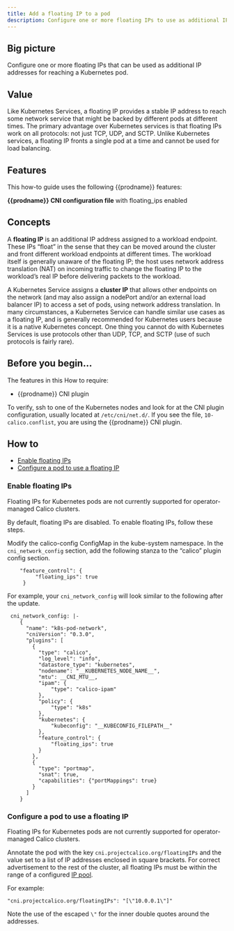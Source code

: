 ```yaml
---
title: Add a floating IP to a pod
description: Configure one or more floating IPs to use as additional IP addresses for reaching a Kubernetes pod.
---
```



## Big picture

Configure one or more floating IPs that can be used as additional IP addresses for reaching a Kubernetes pod.

## Value

Like Kubernetes Services, a floating IP provides a stable IP address to reach some network service that might be backed by different pods at different times. The primary advantage over Kubernetes services is that floating IPs work on all protocols: not just TCP, UDP, and SCTP. Unlike Kubernetes services, a floating IP fronts a single pod at a time and cannot be used for load balancing.

## Features

This how-to guide uses the following {{prodname}} features:

**{{prodname}} CNI configuration file** with floating_ips enabled

## Concepts

A **floating IP** is an additional IP address assigned to a workload endpoint. These IPs “float” in the sense that they can be moved around the cluster and front different workload endpoints at different times. The workload itself is generally unaware of the floating IP; the host uses network address translation (NAT) on incoming traffic to change the floating IP to the workload’s real IP before delivering packets to the workload.

A Kubernetes Service assigns a **cluster IP** that allows other endpoints on the network (and may also assign a nodePort and/or an external load balancer IP) to access a set of pods, using network address translation. In many circumstances, a Kubernetes Service can handle similar use cases as a floating IP, and is generally recommended for Kubernetes users because it is a native Kubernetes concept. One thing you cannot do with Kubernetes Services is use protocols other than UDP, TCP, and SCTP (use of such protocols is fairly rare).

## Before you begin...

The features in this How to require:

- {{prodname}} CNI plugin

To verify, ssh to one of the Kubernetes nodes and look for at the CNI plugin configuration, usually located at `/etc/cni/net.d/`. If you see the file, `10-calico.conflist`, you are using the {{prodname}} CNI plugin.

## How to

- [Enable floating IPs](#enable-floating-ips)
- [Configure a pod to use a floating IP](#configure-a-pod-to-use-a-floating-ip)

### Enable floating IPs

<Tabs>
<TabItem label="Operator" value="Operator-0">

Floating IPs for Kubernetes pods are not currently supported for operator-managed Calico clusters.

</TabItem>
<TabItem label="Manifest" value="Manifest-1">

By default, floating IPs are disabled. To enable floating IPs, follow these steps.

Modify the calico-config ConfigMap in the kube-system namespace. In the `cni_network_config` section, add the following stanza to the “calico” plugin config section.

```
    "feature_control": {
         "floating_ips": true
     }
```

For example, your `cni_network_config` will look similar to the following after the update.

```
 cni_network_config: |-
    {
      "name": "k8s-pod-network",
      "cniVersion": "0.3.0",
      "plugins": [
        {
          "type": "calico",
          "log_level": "info",
          "datastore_type": "kubernetes",
          "nodename": "__KUBERNETES_NODE_NAME__",
          "mtu": __CNI_MTU__,
          "ipam": {
              "type": "calico-ipam"
          },
          "policy": {
              "type": "k8s"
          },
          "kubernetes": {
              "kubeconfig": "__KUBECONFIG_FILEPATH__"
          },
          "feature_control": {
              "floating_ips": true
          }
        },
        {
          "type": "portmap",
          "snat": true,
          "capabilities": {"portMappings": true}
        }
      ]
    }
```

</TabItem>
</Tabs>

### Configure a pod to use a floating IP

<Tabs>
<TabItem label="Operator" value="Operator-2">

Floating IPs for Kubernetes pods are not currently supported for operator-managed Calico clusters.

</TabItem>
<TabItem label="Manifest" value="Manifest-3">

Annotate the pod with the key `cni.projectcalico.org/floatingIPs` and the value set to a list of IP addresses enclosed in square brackets. For correct advertisement to the rest of the cluster, all floating IPs must be within the range of a configured [IP pool](../../reference/resources/ippool.mdx).

For example:

```
"cni.projectcalico.org/floatingIPs": "[\"10.0.0.1\"]"
```

Note the use of the escaped `\"` for the inner double quotes around the addresses.

</TabItem>
</Tabs>
